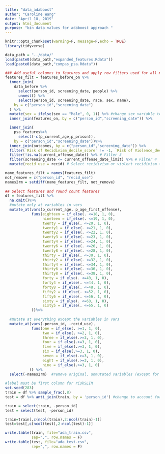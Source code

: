 ```yaml
---
title: "data_adaboost"
author: "Caroline Wang"
date: "April 18, 2019"
output: html_document
purpose: "bin data values for adaboost approach "
---
```


```r
knitr::opts_chunk$set(warning=F, message=F,echo = TRUE)
library(tidyverse)
```

```r
data_path = "../data/"
load(paste0(data_path,"expanded_features.Rdata"))
load(paste0(data_path,"compas_psa.Rdata"))

```

```r
### Add useful columns to features and apply row filters used for all models
features_filt = features_before_on %>%
  inner_join(
    data_before %>% 
      select(person_id, screening_date, people) %>%
      unnest() %>%
      select(person_id, screening_date, race, sex, name),
    by = c("person_id","screening_date")
  ) %>%
  mutate(sex = ifelse(sex == "Male", 0, 1)) %>% #change sex variable to numeric encoding
  inner_join(features_on, by = c("person_id","screening_date")) %>%

  inner_join(
    psa_features%>%
      select(-c(p_current_age,p_prison)), 
    by = c("person_id","screening_date"))%>%
  inner_join(outcomes, by = c("person_id","screening_date")) %>%
  filter(`Risk of Recidivism_decile_score` != -1, `Risk of Violence_decile_score` != -1) %>% # Filter 1
  filter(!is.na(current_offense_date)) %>% # Filter 3
  filter(screening_date <= current_offense_date_limit) %>% # Filter 4
  mutate(recid_use = recid) # Select recidivism or violent recidivism to use in this script 

name_features_filt = names(features_filt)
not_remove = c("person_id", "recid_use")
names2rm = setdiff(name_features_filt, not_remove)
         
## Select features and round count features
df = features_filt %>%
  na.omit()%>%
  #mutate only at variables in vars
  mutate_at(vars(p_current_age, p_age_first_offense), 
            funs(eighteen = if_else(. <=18, 1, 0), 
                 nineteen = if_else(. <=19, 1, 0),
                 twenty = if_else(. <=20, 1, 0),
                 twenty1 = if_else(. <=21, 1, 0),
                 twenty2 = if_else(. <=22, 1, 0),
                 twenty3 = if_else(. <=23, 1, 0),
                 twenty4 = if_else(. <=24, 1, 0),
                 twenty6 = if_else(. <=26, 1, 0),
                 twenty8 = if_else(. <=28, 1, 0),
                 thirty = if_else(. <=30, 1, 0),
                 thirty2 = if_else(. <=32, 1, 0),
                 thirty4 = if_else(. <=34, 1, 0),
                 thirty6 = if_else(. <=36, 1, 0),
                 thirty8 = if_else(. <=38, 1, 0),
                 forty = if_else(. <=40, 1, 0),
                 forty4 = if_else(. <=44, 1, 0),
                 forty8 = if_else(. <=48, 1, 0),
                 fifty2 = if_else(. <=52, 1, 0),
                 fifty6 = if_else(. <=56, 1, 0),
                 sixty = if_else(. <=60, 1, 0),
                 sixty5 = if_else(. <=65, 1, 0)
            ))%>%
  
  #mutate at everything except the variables in vars 
  mutate_at(vars(-person_id, -recid_use),
            funs(one = if_else(. >=1, 1, 0), 
                 two = if_else(. >=2, 1, 0), 
                 three = if_else(.>=3, 1, 0),
                 four = if_else(.>=3, 1, 0),
                 five = if_else(.>=3, 1, 0),
                 six = if_else(.>=3, 1, 0),
                 seven = if_else(.>=3, 1, 0),
                 eight = if_else(.>=3, 1, 0),
                 nine = if_else(.>=3, 1, 0)
           )) %>%
  select(-names2rm)  #remove original, unmutated variables (except for those in the vars func above )
  
#label must be first column for riskSLIM
set.seed(283)
train = df %>% sample_frac(.8)
test = df %>% anti_join(train, by = 'person_id') #change to account for screening date!

train = select(train, -person_id)
test = select(test, -person_id)

train=train[,c(ncol(train),2:ncol(train)-1)]
test=test[,c(ncol(test),2:ncol(test)-1)]

```




```r
write.table(train, file="ada_train.csv",
            sep=",", row.names = F)
write.table(test, file="ada_test.csv",
            sep=",", row.names = F)

```

